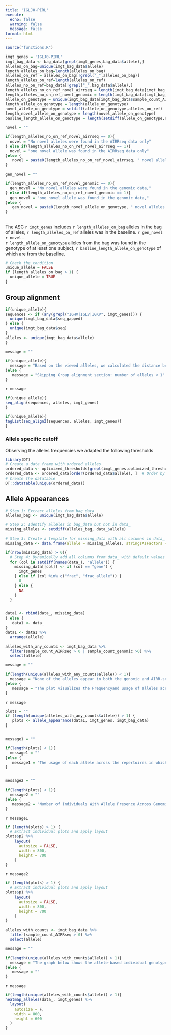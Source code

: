```yaml
---
title: 'IGLJ0-PIRL'
execute:
  echo: false
  warning: false
  message: false
format: html
---
```


```r
source("functions.R")
```

```r
imgt_genes = 'IGLJ0-PIRL'
imgt_bag_data <- bag_data[grepl(imgt_genes,bag_data$allele),]
alleles_on_bag=unique(imgt_bag_data$allele)
length_alleles_on_bag=length(alleles_on_bag)
alleles_on_ref = alleles_on_bag[!grepl("_",alleles_on_bag)]
length_alleles_on_ref=length(alleles_on_ref)
alleles_no_on_ref=bag_data[!grepl("_",bag_data$allele),]
length_alleles_no_on_ref_novel_airrseq = length(imgt_bag_data[imgt_bag_data$sample_count_genomic == 0 & grepl("_",imgt_bag_data$allele) ,"allele"])
length_alleles_no_on_ref_novel_genomic = length(imgt_bag_data[imgt_bag_data$sample_count_genomic > 0 & grepl("_",imgt_bag_data$allele) ,"allele"])
allele_on_genotype = unique(imgt_bag_data[imgt_bag_data$sample_count_AIRRseq > 0, "allele"])
length_allele_on_genotype = length(allele_on_genotype)
novel_allele_on_genotype = setdiff(allele_on_genotype,alleles_on_ref)
length_novel_allele_on_genotype = length(novel_allele_on_genotype)
basline_length_allele_on_genotype = length(setdiff(allele_on_genotype,novel_allele_on_genotype) )

```

```r
novel = ""

if(length_alleles_no_on_ref_novel_airrseq == 0){
  novel = "No novel alleles were found in the AIRRseq data only"
} else if(length_alleles_no_on_ref_novel_airrseq == 1){
  novel = "one novel allele was found in the AIRRseq data only"
}else {
   novel = paste0(length_alleles_no_on_ref_novel_airrseq, " novel alleles were found in the AIRRseq data only")
}
```

```r
gen_novel = ""

if(length_alleles_no_on_ref_novel_genomic == 0){
  gen_novel = "No novel alleles were found in the genomic data,"
} else if(length_alleles_no_on_ref_novel_genomic == 1){
  gen_novel = "one novel allele was found in the genomic data,"
}else {
   gen_novel = paste0(length_novel_allele_on_genotype, " novel alleles were found in the genomic data,")
}
```

## 

The ASC `r imgt_genes` includes `r length_alleles_on_bag` alleles in the bag of alleles, `r length_alleles_on_ref` alleles was in the baseline. `r gen_novel` `r novel` .<br> `r length_allele_on_genotype` alleles from the bag was found in the genotype of at least one subject, `r basline_length_allele_on_genotype` of which are from the baseline.

```r
# Check the condition
unique_allele = FALSE
if (length_alleles_on_bag > 1) {
  unique_allele = TRUE
}
```

## Group alignment

```r
if(unique_allele){
sequences <- if (any(grepl("IGHV|IGLV|IGKV", imgt_genes))) {
  unique(imgt_bag_data$seq_gapped)
} else {
  unique(imgt_bag_data$seq)
}
alleles <- unique(imgt_bag_data$allele)
}
```

```r
message = ""

if(unique_allele){
  message = "Based on the viewed alleles, we calculated the distance between the germline sequences."
}else {
   message = "Skipping Group alignment section: number of alleles < 1"
}
```

`r message`

```r
if(unique_allele){
seq_align(sequences, alleles, imgt_genes)
}

```

```r
if(unique_allele){
tagList(seq_align2(sequences, alleles, imgt_genes))
}
```

### Allele specific cutoff

Observing the alleles frequencies we adapted the following thresholds

```r
library(DT)
# Create a data frame with ordered alleles
ordered_data <- optimized_thresholds[grepl(imgt_genes,optimized_thresholds$allele) , c("allele", "threshold")]
ordered_data <- ordered_data[order(ordered_data$allele), ]  # Order by allele
# Create the datatable
DT::datatable(unique(ordered_data))
```

## Allele Appearances

```r
# Step 1: Extract alleles from bag_data
alleles_bag <- unique(imgt_bag_data$allele)

# Step 2: Identify alleles in bag_data but not in data_
missing_alleles <- setdiff(alleles_bag, data_$allele)

# Step 3: Create a template for missing_data with all columns in data_
missing_data <- data.frame(allele = missing_alleles, stringsAsFactors = FALSE)

if(nrow(missing_data) > 0){
  # Step 4: Dynamically add all columns from data_ with default values
  for (col in setdiff(names(data_), "allele")) {
    missing_data[[col]] <- if (col == "gene") {
      imgt_genes
    } else if (col %in% c("frac", "frac_allele")) {
      0
    } else {
      NA
    }
  }


data1 <- rbind(data_, missing_data)
} else {
   data1 <- data_
}
data1 <- data1 %>%
  arrange(allele)
```

```r

alleles_with_any_counts <- imgt_bag_data %>%
  filter(sample_count_AIRRseq > 0 | sample_count_genomic >0) %>%
  select(allele)

message = ""

if(length(unique(alleles_with_any_counts$allele)) < 1){
  message = "None of the alleles appear in both the genomic and AIRR-seq datasets."
}else {
   message = "The plot visualizes the Frequencyand usage of alleles across a population as observed in both AIRR-seq and genomic data, focusing on alleles that meet strict criteria for inclusion in the genotype. Only sequences without mutations in the V region, with a single V allele assignment, and alignment starting at position one of the V germline were considered. For IGHD alleles, additional filtering ensured that sequences had no mutations in the D region and only one assigned D allele. Alleles were retained only if they had a z-score above 0, and for IGHD alleles, the median ratio of observed sequence length to allele length had to exceed 0.5. These stringent criteria ensured that the analysis included only reliable alleles."
}
```

`r message`

```r
plots = ""
if (length(unique(alleles_with_any_counts$allele)) > 1) {
   plots <- allele_appearance(data1, imgt_genes, imgt_bag_data)
}


message1 = ""

if(length(plots) < 1){
  message1 = ""
}else {
   message1 = "The usage of each allele across the repertoires in which it appears."
}


message2 = ""

if(length(plots) < 1){
  message2 = ""
}else {
   message2 = "Number of Individuals With Allele Presence Across Genomic and Repertoire Datasets."
}
```

`r message1`

```r
if (length(plots) > 1) {
  # Extract individual plots and apply layout
plots$p2 %>%
    layout(
      autosize = FALSE,
      width = 800,
      height = 700
    )
}
```

`r message2`

```r
if (length(plots) > 1) {
  # Extract individual plots and apply layout
plots$p1 %>%
    layout(
      autosize = FALSE,
      width = 800,
      height = 700
    )
}
```

```r
alleles_with_counts <- imgt_bag_data %>%
  filter(sample_count_AIRRseq > 0) %>%
  select(allele)
```

```r
message = ""

if(length(unique(alleles_with_counts$allele)) > 1){
  message = "The graph below shows the allele-based individual genotype inference for this allele group."
}else {
   message = ""
}
```

`r message`

```r

if(length(unique(alleles_with_counts$allele)) > 1){
heatmap_alleles(data_, imgt_genes) %>%
  layout(
    autosize = F,
    width = 800,
    height = 600
  )
}
```